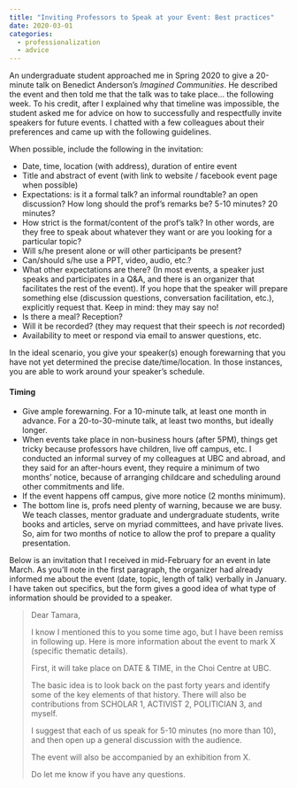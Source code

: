 ```yaml
---
title: "Inviting Professors to Speak at your Event: Best practices"
date: 2020-03-01
categories: 
  - professionalization
  - advice
---
```


An undergraduate student approached me in Spring 2020 to give a 20-minute talk on Benedict Anderson’s _Imagined Communities_. He described the event and then told me that the talk was to take place… the following week. To his credit, after I explained why that timeline was impossible, the student asked me for advice on how to successfully and respectfully invite speakers for future events. I chatted with a few colleagues about their preferences and came up with the following guidelines.

When possible, include the following in the invitation:

* Date, time, location (with address), duration of entire event
* Title and abstract of event (with link to website / facebook event page when possible)
* Expectations: is it a formal talk? an informal roundtable? an open discussion? How long should the prof's remarks be? 5-10 minutes? 20 minutes?
* How strict is the format/content of the prof’s talk? In other words, are they free to speak about whatever they want or are you looking for a particular topic?
* Will s/he present alone or will other participants be present? 
* Can/should s/he use a PPT, video, audio, etc.?
* What other expectations are there? (In most events, a speaker just speaks and participates in a Q&A, and there is an organizer that facilitates the rest of the event). If you hope that the speaker will prepare something else (discussion questions, conversation facilitation, etc.), explicitly request that. Keep in mind: they may say no! 
* Is there a meal? Reception?
* Will it be recorded? (they may request that their speech is _not_ recorded)
* Availability to meet or respond via email to answer questions, etc.


In the ideal scenario, you give your speaker(s) enough forewarning that you have not yet determined the precise date/time/location. In those instances, you are able to work around your speaker’s schedule.

#### Timing
* Give ample forewarning. For a 10-minute talk, at least one month in advance. For a 20-to-30-minute talk, at least two months, but ideally longer. 
* When events take place in non-business hours (after 5PM), things get tricky because professors have children, live off campus, etc. I conducted an informal survey of my colleagues at UBC and abroad, and they said for an after-hours event, they require a minimum of two months’ notice, because of arranging childcare and scheduling around other commitments and life.
* If the event happens off campus, give more notice (2 months minimum).
* The bottom line is, profs need plenty of warning, because we are busy. We teach classes, mentor graduate and undergraduate students, write books and articles, serve on myriad committees, and have private lives. So, aim for two months of notice to allow the prof to prepare a quality presentation.

Below is an invitation that I received in mid-February for an event in late March. As you’ll note in the first paragraph, the organizer had already informed me about the event (date, topic, length of talk) verbally in January. I have taken out specifics, but the form gives a good idea of what type of information should be provided to a speaker.


> Dear Tamara,
> 
> I know I mentioned this to you some time ago, but I have been remiss in following up. Here is more information about the event to mark X (specific thematic details).
> 
> First, it will take place on DATE & TIME, in the Choi Centre at UBC.
>
> The basic idea is to look back on the past forty years and identify some of the key elements of that history. There will also be contributions from SCHOLAR 1, ACTIVIST 2, POLITICIAN 3, and myself.
> 
> I suggest that each of us speak for 5-10 minutes (no more than 10), and then open up a general discussion with the audience.
> 
> The event will also be accompanied by an exhibition from X.
>
> Do let me know if you have any questions.

